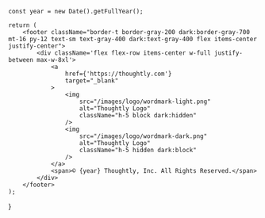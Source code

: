 	const year = new Date().getFullYear();

	return (
		<footer className="border-t border-gray-200 dark:border-gray-700 mt-16 py-12 text-sm text-gray-400 dark:text-gray-400 flex items-center justify-center">
			<div className='flex flex-row items-center w-full justify-between max-w-8xl'>
				<a
					href={'https://thoughtly.com'}
					target="_blank"
				>
					<img 
						src="/images/logo/wordmark-light.png" 
						alt="Thoughtly Logo" 
						className="h-5 block dark:hidden"
					/>
					<img 
						src="/images/logo/wordmark-dark.png" 
						alt="Thoughtly Logo" 
						className="h-5 hidden dark:block"
					/>
				</a>
				<span>© {year} Thoughtly, Inc. All Rights Reserved.</span>
			</div>
		</footer>
	);
}
